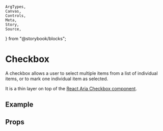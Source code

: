     ArgTypes,
    Canvas,
    Controls,
    Meta,
    Story,
    Source,
} from "@storybook/blocks";


<Meta of={stories} />

# Checkbox

A checkbox allows a user to select multiple items from a list of individual
items, or to mark one individual item as selected.

It is a thin layer on top of the
[React Aria Checkbox component](https://react-spectrum.adobe.com/react-aria/Checkbox.html).

## Example

<Canvas
    sourceState="shown"
    of={stories.Default}
/>

## Props

<ArgTypes of={Checkbox} />
